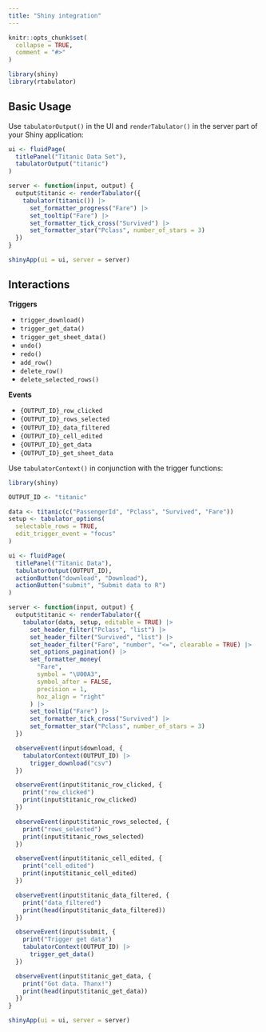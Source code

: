 ```yaml
---
title: "Shiny integration"
---
```


```r
knitr::opts_chunk$set(
  collapse = TRUE,
  comment = "#>"
)
```

```r
library(shiny)
library(rtabulator)
```

## Basic Usage

Use `tabulatorOutput()` in the UI and `renderTabulator()` in the server part of your Shiny application:

```r
ui <- fluidPage(
  titlePanel("Titanic Data Set"),
  tabulatorOutput("titanic")
)

server <- function(input, output) {
  output$titanic <- renderTabulator({
    tabulator(titanic()) |>
      set_formatter_progress("Fare") |>
      set_tooltip("Fare") |>
      set_formatter_tick_cross("Survived") |>
      set_formatter_star("Pclass", number_of_stars = 3)
  })
}

shinyApp(ui = ui, server = server)
```

## Interactions

**Triggers**

- `trigger_download()`
- `trigger_get_data()`
- `trigger_get_sheet_data()`
- `undo()`
- `redo()`
- `add_row()`
- `delete_row()`
- `delete_selected_rows()`

**Events**

- `{OUTPUT_ID}_row_clicked`
- `{OUTPUT_ID}_rows_selected`
- `{OUTPUT_ID}_data_filtered`
- `{OUTPUT_ID}_cell_edited`
- `{OUTPUT_ID}_get_data`
- `{OUTPUT_ID}_get_sheet_data`

Use `tabulatorContext()` in conjunction with the trigger functions: 

```r
library(shiny)

OUTPUT_ID <- "titanic"

data <- titanic(c("PassengerId", "Pclass", "Survived", "Fare"))
setup <- tabulator_options(
  selectable_rows = TRUE,
  edit_trigger_event = "focus"
)

ui <- fluidPage(
  titlePanel("Titanic Data"),
  tabulatorOutput(OUTPUT_ID),
  actionButton("download", "Download"),
  actionButton("submit", "Submit data to R")
)

server <- function(input, output) {
  output$titanic <- renderTabulator({
    tabulator(data, setup, editable = TRUE) |>
      set_header_filter("Pclass", "list") |>
      set_header_filter("Survived", "list") |>
      set_header_filter("Fare", "number", "<=", clearable = TRUE) |>
      set_options_pagination() |>
      set_formatter_money(
        "Fare",
        symbol = "\U00A3",
        symbol_after = FALSE,
        precision = 1,
        hoz_align = "right"
      ) |>
      set_tooltip("Fare") |>
      set_formatter_tick_cross("Survived") |>
      set_formatter_star("Pclass", number_of_stars = 3)
  })

  observeEvent(input$download, {
    tabulatorContext(OUTPUT_ID) |>
      trigger_download("csv")
  })

  observeEvent(input$titanic_row_clicked, {
    print("row_clicked")
    print(input$titanic_row_clicked)
  })

  observeEvent(input$titanic_rows_selected, {
    print("rows_selected")
    print(input$titanic_rows_selected)
  })

  observeEvent(input$titanic_cell_edited, {
    print("cell_edited")
    print(input$titanic_cell_edited)
  })

  observeEvent(input$titanic_data_filtered, {
    print("data_filtered")
    print(head(input$titanic_data_filtered))
  })

  observeEvent(input$submit, {
    print("Trigger get data")
    tabulatorContext(OUTPUT_ID) |>
      trigger_get_data()
  })

  observeEvent(input$titanic_get_data, {
    print("Got data. Thanx!")
    print(head(input$titanic_get_data))
  })
}

shinyApp(ui = ui, server = server)
```

